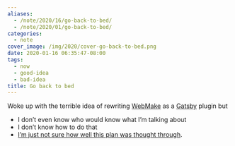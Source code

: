 ```yaml
---
aliases:
  - /note/2020/16/go-back-to-bed/
  - /note/2020/01/go-back-to-bed/
categories:
  - note
cover_image: /img/2020/cover-go-back-to-bed.png
date: 2020-01-16 06:35:47-08:00
tags:
  - now
  - good-idea
  - bad-idea
title: Go back to bed
---
```


Woke up with the terrible idea of rewriting
[WebMake](http://webmake.taint.org/) as a
[Gatsby](https://www.gatsbyjs.org/) plugin but

- I don’t even know who would know what I’m talking about
- I don’t know how to do that
- [I’m just not sure how well this plan was thought
  through](https://youtu.be/93B072j-E3I).
